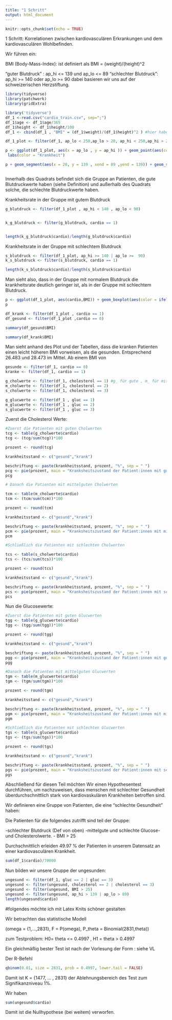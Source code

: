 ```yaml
---
title: "1 Schritt"
output: html_document
---
```


```r
knitr::opts_chunk$set(echo = TRUE)
```

1 Schritt: Korrelationen zwischen kardiovasculären Erkrankungen und dem kardiovasculären Wohlbefinden. 

Wir führen ein:

BMI (Body-Mass-Index): ist definiert als BMI = (weight)/(height)^2 

"guter Blutdruck" : ap_hi <= 139 und ap_lo <= 89
"schlechter Blutdruck": ap_hi >= 140 oder ap_lo >= 90 dabei basieren wir uns auf der schweizerischen Herzstiftung.


```r
library(tidyverse)
library(patchwork)
library(gridExtra)
```






```r

library('tidyverse')
df_1 <-read.csv("cardio_train.csv", sep=";")
df_1$age <- df_1$age/365
df_1$height <- df_1$height/100
df_1 <- cbind(df_1 , "BMI" = (df_1$weight)/(df_1$height)^2 ) #hier habe ich den BMI eingefügt 

df_1_plot <- filter(df_1, ap_lo < 250,ap_lo > 20, ap_hi < 250,ap_hi > 20, BMI < 100) #hier habe ich die Patienten rausgefiltert, die für die Analyse entweder zu hohe/zu niedrige Blutdruckwerte haben

p <- ggplot(df_1_plot, aes(x = ap_lo , y = ap_hi )) + geom_point(aes(color = ifelse(cardio == 0 , 'green' ,'red'))) + scale_colour_manual(labels = c("0","1"), values = c('green','red')) +
 labs(color = "Krankheit")

p + geom_segment(aes(x = 20, y = 139 , xend = 89 ,yend = 139)) + geom_segment(aes(x = 89, y = 20 , xend = 89 ,yend = 139)) + geom_segment(aes(x = 20, y = 20 , xend = 89 ,yend = 20)) + geom_segment(aes(x = 20, y = 20 , xend = 20 ,yend = 139)) + labs(title = "Blutdruck-Profil der Patienten") #hier habe ich zwei Segmente im Plot eingezeichnet, um die Gruppe mit niedrigem Blutdruck von der Gruppe mit hohem Blutdruck graphisch zu unterscheiden. 



```

Innerhalb des Quadrats befindet sich die Gruppe an Patienten, die gute Blutdruckwerte haben (siehe Definition) und außerhalb des Quadrats solche, die schlechte Blutdruckwerte haben.


Krankheitsrate in der Gruppe mit gutem Blutdruck 
```r

g_blutdruck <- filter(df_1_plot , ap_hi < 140 , ap_lo < 90)


k_g_blutdruck <- filter(g_blutdruck, cardio == 1)


length(k_g_blutdruck$cardio)/length(g_blutdruck$cardio)


```

Krankheitsrate in der Gruppe mit schlechtem Blutdruck
```r
s_blutdruck <- filter(df_1_plot, ap_hi >= 140 | ap_lo >=  90) 
k_s_blutdruck <- filter(s_blutdruck, cardio == 1)

length(k_s_blutdruck$cardio)/length(s_blutdruck$cardio)
```
Man sieht also, dass in der Gruppe mit normalem Blutdruck die krankheitsrate deutlich geringer ist, als in der Gruppe mit schlechtem Blutdruck. 




```r

p <- ggplot(df_1_plot, aes(cardio,BMI)) + geom_boxplot(aes(color = ifelse(cardio == 0 , 'green' ,'red'))) + scale_colour_manual(labels = c("0","1"), values = c('green','red')) + labs(color = 'Krankheit', title = 'BMI-Profil der Patienten') + theme( aspect.ratio = 1.5) 
p 

```
```r

df_krank <- filter(df_1_plot , cardio == 1)
df_gesund <- filter(df_1_plot ,cardio == 0)

summary(df_gesund$BMI)
```
```r
summary(df_krank$BMI)
```

Man sieht anhand des Plot und der Tabellen, dass die kranken Patienten einen leicht höheren BMI vorweisen, als die gesunden. Entsprechend 26.483 und 28.473 im Mittel. Ab einem BMI von 

```r
gesunde <- filter(df_1, cardio == 0)
kranke <- filter(df_1, cardio == 1) 

g_cholwerte <- filter(df_1, cholesterol == 1) #g_ für gute , m_ für mittelgute , s_ für schlechte Werte
m_cholwerte <- filter(df_1, cholesterol == 2)
s_cholwerte <- filter(df_1, cholesterol == 3)

g_glucwerte <- filter(df_1 , gluc == 1)
m_glucwerte <- filter(df_1 , gluc == 2)
s_glucwerte <- filter(df_1 , gluc == 3)

```

Zuerst die Cholesterol Werte: 

```r

#Zuerst die Patienten mit guten Cholwerten
tcg <- table(g_cholwerte$cardio)
tcg <- (tcg/sum(tcg))*100

prozent <- round(tcg)

krankheitsstand <- c("gesund","krank")

beschriftung <- paste(krankheitsstand, prozent, "%", sep = " ")
pcg <- pie(prozent, main = "Kranksheitszustand der Patient:innen mit guten Cholesterolwerten",labels = beschriftung , col = c("green" , "red"))
pcg

# Danach die Patienten mit mittelguten Cholwerten

tcm <- table(m_cholwerte$cardio)
tcm <- (tcm/sum(tcm))*100

prozent <- round(tcm)

krankheitsstand <- c("gesund","krank")

beschriftung <- paste(krankheitsstand, prozent, "%", sep = " ")
pcm <- pie(prozent, main = "Kranksheitszustand der Patient:innen mit mittelguten Cholesterolwerten",labels = beschriftung , col = c("green" , "red"))
pcm

#Schließlich die Patienten mit schlechten Cholwerten

tcs <- table(s_cholwerte$cardio)
tcs <- (tcs/sum(tcs))*100

prozent <- round(tcs)

krankheitsstand <- c("gesund","krank")

beschriftung <- paste(krankheitsstand, prozent, "%", sep = " ")
pcs <- pie(prozent, main = "Kranksheitszustand der Patient:innen mit schlechten Cholesterolwerten",labels = beschriftung , col = c("green" , "red"))
pcs


```





Nun die Glucosewerte:
```r

#Zuerst die Patienten mit guten Glucwerten
tgg <- table(g_glucwerte$cardio)
tgg <- (tgg/sum(tgg))*100

prozent <- round(tgg)

krankheitsstand <- c("gesund","krank")

beschriftung <- paste(krankheitsstand, prozent, "%", sep = " ")
pgg <- pie(prozent, main = "Kranksheitszustand der Patient:innen mit guten Glucosewerten",labels = beschriftung , col = c("green" , "red"))
pgg

#Danach die Patienten mit mittelguten Glucwerten
tgm <- table(m_glucwerte$cardio)
tgm <- (tgm/sum(tgm))*100

prozent <- round(tgm)

krankheitsstand <- c("gesund","krank")

beschriftung <- paste(krankheitsstand, prozent, "%", sep = " ")
pgm <- pie(prozent, main = "Kranksheitszustand der Patient:innen mit mittelguten Glucosewerten",labels = beschriftung , col = c("green" , "red"))
pgm

#Schließlich die Patienten mit schlechten Glucwerten
tgs <- table(s_glucwerte$cardio)
tgs <- (tgs/sum(tgs))*100

prozent <- round(tgs)

krankheitsstand <- c("gesund","krank")

beschriftung <- paste(krankheitsstand, prozent, "%", sep = " ")
pgs <- pie(prozent, main = "Kranksheitszustand der Patient:innen mit schlechten Glucosewerten",labels = beschriftung , col = c("green" , "red"))
pgs

```

Abschließend für diesen Teil möchten Wir einen Hypothesentest durchführen, um nachzuweisen, dass menschen mit schlechter Gesundheit überdurchschnittlich stark von kardiovaskulären Krankheiten betroffen sind. 

Wir definieren eine Gruppe von Patienten, die eine "schlechte Gesundheit" haben:

Die Patienten für die folgendes zutrifft sind teil der Gruppe:

-schlechter Blutdruck (Def von oben)
-mittelgute und schlechte Glucose- und Cholesterolwerte.
- BMI > 25

Durchschnittlich erleiden 49.97 % der Patienten in unserem Datensatz an einer kardiovasculären Krankheit.

```r
sum(df_1$cardio)/70000
```
Nun bilden wir unsere Gruppe der ungesunden: 

```r
ungesund <- filter(df_1, gluc == 2 | gluc == 3) 
ungesund <- filter(ungesund, cholesterol == 2 | cholesterol == 3) 
ungesund <- filter(ungesund, BMI > 25)
ungesund <- filter(ungesund, ap_hi > 139 | ap_lo > 89)
length(ungesund$cardio)
```
#folgendes möchte ich mit Latex Knits schöner gestalten 

Wir betrachten das statistische Modell

(omega = {1,...,2831}, F = P(omega), P_theta = Binomial(2831,theta))

zum Testproblem: H0= theta <= 0.4997 , H1 = theta > 0.4997

Ein gleichmäßig bester Test ist nach der Vorlesung der Form : siehe VL 

Der R-Befehl 
```r
qbinom(0.01, size = 2831, prob = 0.4997, lower.tail = FALSE)
```
Damit ist K = {1477, ... , 2831} der Ablehnungsbereich des Test zum Signifikanzniveau 1%. 

Wir haben
```r
sum(ungesund$cardio)
```
Damit ist die Nullhypothese (bei weitem) verworfen. 






















